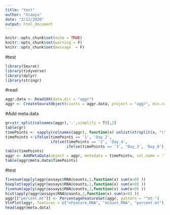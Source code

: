 ```yaml
---
title: "test"
author: "Xiaoyu"
date: "2/12/2020"
output: html_document
---
```


```r
knitr::opts_chunk$set(echo = TRUE)
knitr::opts_chunk$set(warning = F)
knitr::opts_chunk$set(message  = F) 
```

#test
```r
library(Seurat)
library(tidyverse)
library(dplyr)
library(stringr)
```
#read
```r
aggr.data <- Read10X(data.dir = "aggr")
aggr <- CreateSeuratObject(counts = aggr.data, project = "aggr", min.cells = 3, min.features = 200)
```
#Add meta.data
```r
gr=str_split(colnames(aggr),'-',simplify = T)[,2]
table(gr)
timePoints <- sapply(colnames(aggr), function(x) unlist(strsplit(x, "\\-"))[2]) 
timePoints <-ifelse(timePoints == '1', 'Day_2', 
                    ifelse(timePoints == '2', 'Day_4',
                           ifelse(timePoints == '3', 'Day_3', 'Day_0')))
table(timePoints)
aggr <- AddMetaData(object = aggr, metadata = timePoints, col.name = 'TimePoints')
table(aggr@meta.data$TimePoints)
```
#test
```r
fivenum(apply(aggr@assays$RNA@counts,1,function(x) sum(x>0) ))
boxplot(apply(aggr@assays$RNA@counts,1,function(x) sum(x>0) ))
fivenum(apply(aggr@assays$RNA@counts,2,function(x) sum(x>0) ))
hist(apply(aggr@assays$RNA@counts,2,function(x) sum(x>0) ))
aggr[["percent.mt"]] <- PercentageFeatureSet(aggr, pattern = "^mt-")
VlnPlot(aggr, features = c("nFeature_RNA", "nCount_RNA", "percent.mt"), ncol = 3, group.by = 'TimePoints')
head(aggr@meta.data)
```


